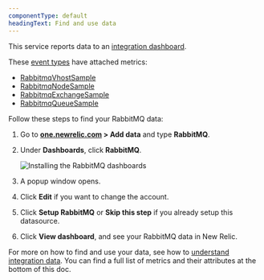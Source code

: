 ```yaml
---
componentType: default
headingText: Find and use data
---
```




This service reports data to an [integration dashboard](/docs/integrations/new-relic-integrations/getting-started/infrastructure-integration-dashboards-charts).

These [event types](/docs/using-new-relic/data/understand-data/new-relic-data-types#events-new-relic) have attached metrics:

* [RabbitmqVhostSample](#vhostsample)
* [RabbitmqNodeSample](#nodesample)
* [RabbitmqExchangeSample](#exchangesample)
* [RabbitmqQueueSample](#queuesample)


Follow these steps to find your RabbitMQ data:

1. Go to **[one.newrelic.com](https://one.newrelic.com) > Add data** and type **RabbitMQ**.

2. Under **Dashboards**, click **RabbitMQ**.

    <img
    title="Install the RabbitMQ dashboards"
    alt="Installing the RabbitMQ dashboards"
    src={infrastructureInstallRabbitmqDashboard}
    />

3. A popup window opens.
4. Click **Edit** if you want to change the account.
5. Click **Setup RabbitMQ** or **Skip this step** if you already setup this datasource. 
6. Click **View dashboard**, and see your RabbitMQ data in New Relic.

For more on how to find and use your data, see how to [understand integration data](/docs/infrastructure/integrations/find-use-infrastructure-integration-data). You can find a full list of metrics and their attributes at the bottom of this doc. 

